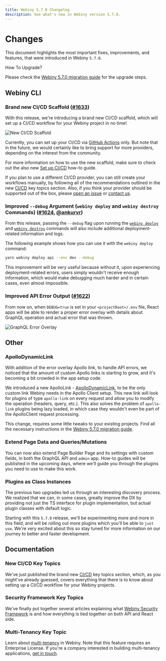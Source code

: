 ```yaml
---
title: Webiny 5.7.0 Changelog
description: See what's new in Webiny version 5.7.0.
---
```



# Changes

This document highlights the most important fixes, improvements, and features, that were introduced in Webiny `5.7.0`.

<Alert type="info">

 How To Upgrade?

Please check the [Webiny 5.7.0 migration guide](/docs/release-notes/5.7.0/upgrade-guide) for the upgrade steps.

</Alert>

## Webiny CLI

### Brand new CI/CD Scaffold ([#1633](https://github.com/webiny/webiny-js/pull/1633))

With this release, we're introducing a brand new CI/CD scaffold, which will set up a CI/CD workflow for your Webiny project in no time!

<img alt="New CI/CD Scaffold" src={cicdScaffold} />

Currently, you can set up your CI/CD via [GitHub Actions](https://github.com/features/actions) only. But note that in the future, we would certainly like to bring support for more providers, depending on the interest from the community.

For more information on how to use the new scaffold, make sure to check out the also new [Set up CI/CD](/docs/how-to-guides/scaffolding/ci-cd) how-to guide.

<Alert type="success">

If you plan to use a different CI/CD provider, you can still create your workflows manually, by following all of the recommendations outlined in the new [CI/CD](/docs/key-topics/ci-cd/introduction) key topics section. Also, if you think your provider should be supported out of the box, please [open an issue](https://github.com/webiny/webiny-js/issues/new) or [contact us](https://www.webiny.com/slack).

</Alert>

### Improved `--debug` Argument (`webiny deploy` and `webiny destroy` Commands) ([#1624](https://github.com/webiny/webiny-js/pull/1624), [@ankurvr](https://github.com/ankurvr))

From this release, passing the `--debug` flag upon running the [`webiny deploy`](/docs/how-to-guides/deployment/deploy-your-project) and [`webiny destroy`](/docs/how-to-guides/deployment/destroy-cloud-infrastructure) commands will also include additional deployment-related information and logs.

The following example shows how you can use it with the `webiny deploy` command:

```bash
yarn webiny deploy api --env dev --debug
```

This improvement will be very useful because without it, upon experiencing deployment-related errors, users simply wouldn't receive enough information, which would make debugging much harder and in certain cases, even almost impossible.

### Improved API Error Output ([#1622](https://github.com/webiny/webiny-js/pull/1622))

From now on, when `DEBUG=true` is set in your `<projectRoot>/.env` file, React apps will be able to render a proper error overlay with details about GraphQL operation and actual error that was thrown.

<img alt="GraphQL Error Overlay" src={errorOverlay} />


## Other

### ApolloDynamicLink

With addition of the error overlay Apollo link, to handle API errors, we noticed that the amount of custom Apollo links is starting to grow, and it's becoming a bit crowded in the app setup code.

We introduced a new ApolloLink - [ApolloDynamicLink](https://github.com/webiny/webiny-js/blob/next/packages/app/src/plugins/ApolloDynamicLink.ts), to be the only custom link Webiny needs in the Apollo Client setup. This new link will look for plugins of type `apollo-link` on every request and allow you to modify the operation (headers, query, etc.). This also solves the problem of `apollo-link` plugins being lazy loaded, in which case they wouldn't even be part of the ApolloClient request processing.

<Alert type="info">

This change, requires some little tweaks to your existing projects. Find all the necessary instructions in the [Webiny 5.7.0 migration guide](/docs/release-notes/5.7.0/upgrade-guide).

</Alert>

### Extend Page Data and Queries/Mutations

You can now also extend Page Builder Page and its settings with custom fields, in both the GraphQL API and `admin` app. How-to guides will be published in the upcoming days, where we'll guide you through the plugins you need to use to make this work.

### Plugins as Class Instances

The previous two upgrades led us through an interesting discovery process. We realized that we can, in some cases, greatly improve the DX by providing not just the TS interface for plugin implementation, but actual plugin classes with default logic.

Starting with this `5.7.0` release, we'll be experimenting more and more in this field, and will be rolling out more plugins which you'll be able to `just use`. We're very excited about this so stay tuned for more information on our journey to better and faster development.

## Documentation

### New CI/CD Key Topics

We've just published the brand new [CI/CD](/docs/key-topics/ci-cd/introduction) key topics section, which, as you might've already guessed, covers everything that there is to know about setting up a CI/CD workflow for your Webiny projects.

### Security Framework Key Topics

We've finally put together several articles explaining what [Webiny Security Framework](/docs/key-topics/security-framework/introduction) is and how everything is tied together on both API and React side.

### Multi-Tenancy Key Topic

Learn about [multi-tenancy](/docs/key-topics/multi-tenancy) in Webiny. Note that this feature requires an Enterprise License. If you're a company interested in building multi-tenancy applications, [get in touch](https://calendly.com/webiny/30min).
